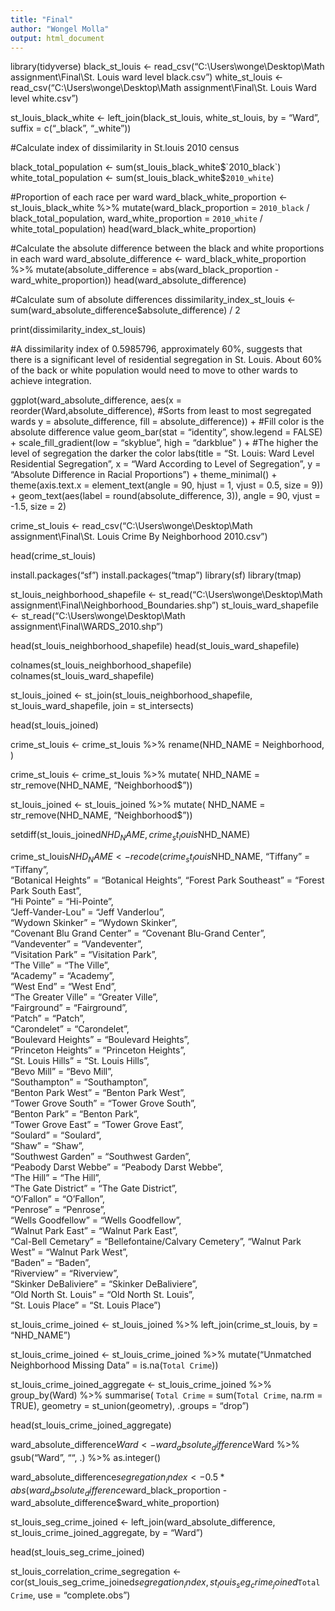 ```yaml
---
title: "Final"
author: "Wongel Molla"
output: html_document
---
```

library(tidyverse)
black_st_louis <- read_csv("C:\\Users\\wonge\\Desktop\\Math assignment\\Final\\St. Louis ward level black.csv")
white_st_louis <- read_csv("C:\\Users\\wonge\\Desktop\\Math assignment\\Final\\St. Louis Ward level white.csv")

st_louis_black_white <- left_join(black_st_louis, white_st_louis, by = "Ward", suffix = c("_black", "_white"))

#Calculate index of dissimilarity in St.louis 2010 census

black_total_population <- sum(st_louis_black_white$`2010_black`)
white_total_population <- sum(st_louis_black_white$`2010_white`)

#Proportion of each race per ward
ward_black_white_proportion <- st_louis_black_white %>%
  mutate(ward_black_proportion = `2010_black` / black_total_population,
         ward_white_proportion = `2010_white` / white_total_population)
head(ward_black_white_proportion)

#Calculate the absolute difference between the black and white proportions in each ward
ward_absolute_difference <- ward_black_white_proportion %>%
  mutate(absolute_difference = abs(ward_black_proportion - ward_white_proportion))
head(ward_absolute_difference)

#Calculate sum of absolute differences
dissimilarity_index_st_louis <- sum(ward_absolute_difference$absolute_difference) / 2

print(dissimilarity_index_st_louis)

#A dissimilarity index of 0.5985796, approximately 60%, suggests that there is a significant level of residential segregation in St. Louis. About 60% of the back or white population would need to move to other wards to achieve integration.

ggplot(ward_absolute_difference, aes(x = reorder(Ward,absolute_difference), #Sorts from least to most segregated wards
                                     y = absolute_difference, fill = absolute_difference)) + #Fill color is the absolute difference value
  geom_bar(stat = "identity", show.legend = FALSE) +
  scale_fill_gradient(low = "skyblue", high = "darkblue" ) + #The higher the level of segregation the darker the color
  labs(title = "St. Louis: Ward Level Residential Segregation",
       x = "Ward According to Level of Segregation",
       y = "Absolute Difference in Racial Proportions") +
  theme_minimal() +
  theme(axis.text.x = element_text(angle = 90, hjust = 1, vjust = 0.5, size = 9)) +
  geom_text(aes(label = round(absolute_difference, 3)), angle = 90, vjust = -1.5, size = 2)

crime_st_louis <- read_csv("C:\\Users\\wonge\\Desktop\\Math assignment\\Final\\St. Louis Crime By Neighborhood 2010.csv")

head(crime_st_louis)

install.packages("sf")
install.packages("tmap")
library(sf)
library(tmap)

st_louis_neighborhood_shapefile <- st_read("C:\\Users\\wonge\\Desktop\\Math assignment\\Final\\Neighborhood_Boundaries.shp")
st_louis_ward_shapefile <- st_read("C:\\Users\\wonge\\Desktop\\Math assignment\\Final\\WARDS_2010.shp")

head(st_louis_neighborhood_shapefile)
head(st_louis_ward_shapefile)

colnames(st_louis_neighborhood_shapefile)
colnames(st_louis_ward_shapefile)

st_louis_joined <- st_join(st_louis_neighborhood_shapefile, st_louis_ward_shapefile, join = st_intersects)

head(st_louis_joined)

crime_st_louis <- crime_st_louis %>%
  rename(NHD_NAME = Neighborhood,
  )

crime_st_louis <- crime_st_louis %>%
  mutate( NHD_NAME = str_remove(NHD_NAME, "Neighborhood$"))

st_louis_joined <- st_louis_joined %>%
  mutate( NHD_NAME = str_remove(NHD_NAME, "Neighborhood$"))

setdiff(st_louis_joined$NHD_NAME, crime_st_louis$NHD_NAME)

crime_st_louis$NHD_NAME <- recode(crime_st_louis$NHD_NAME,
                                  "Tiffany" = "Tiffany",                   
                                  "Botanical Heights" = "Botanical Heights",
                                  "Forest Park Southeast" = "Forest Park South East",        
                                  "Hi Pointe" =  "Hi-Pointe",              
                                  "Jeff-Vander-Lou" = "Jeff Vanderlou",    
                                  "Wydown Skinker" = "Wydown Skinker",      
                                  "Covenant Blu Grand Center" = "Covenant Blu-Grand Center",     
                                  "Vandeventer" = "Vandeventer",           
                                  "Visitation Park" = "Visitation Park",    
                                  "The Ville" = "The Ville",               
                                  "Academy" = "Academy",                  
                                  "West End" = "West End",                 
                                  "The Greater Ville" = "Greater Ville",  
                                  "Fairground" = "Fairground",            
                                  "Patch" = "Patch",               
                                  "Carondelet" = "Carondelet",             
                                  "Boulevard Heights" = "Boulevard Heights",    
                                  "Princeton Heights" = "Princeton Heights",             
                                  "St. Louis Hills" = "St. Louis Hills",               
                                  "Bevo Mill" = "Bevo Mill",                     
                                  "Southampton" = "Southampton",                   
                                  "Benton Park West" = "Benton Park West",              
                                  "Tower Grove South" = "Tower Grove South",             
                                  "Benton Park" = "Benton Park",                   
                                  "Tower Grove East" = "Tower Grove East",              
                                  "Soulard" = "Soulard",                       
                                  "Shaw" = "Shaw",                          
                                  "Southwest Garden" = "Southwest Garden",              
                                  "Peabody Darst Webbe" = "Peabody Darst Webbe",           
                                  "The Hill" = "The Hill",                      
                                  "The Gate District" = "The Gate District",             
                                  "O'Fallon" = "O'Fallon",                      
                                  "Penrose" = "Penrose",                       
                                  "Wells Goodfellow" = "Wells Goodfellow",              
                                  "Walnut Park East" = "Walnut Park East",              
                                  "Cal-Bell Cemetary" = "Bellefontaine/Calvary Cemetery",
                                  "Walnut Park West" = "Walnut Park West",              
                                  "Baden" = "Baden",                   
                                  "Riverview" = "Riverview",                     
                                  "Skinker DeBaliviere" = "Skinker DeBaliviere",           
                                  "Old North St. Louis" = "Old North St. Louis",           
                                  "St. Louis Place" = "St. Louis Place")

st_louis_crime_joined <- st_louis_joined %>% 
  left_join(crime_st_louis, by = "NHD_NAME")

st_louis_crime_joined <- st_louis_crime_joined %>%
  mutate("Unmatched Neighborhood Missing Data" = is.na(`Total Crime`))



st_louis_crime_joined_aggregate <- st_louis_crime_joined %>%
  group_by(Ward) %>%
  summarise(
    `Total Crime` = sum(`Total Crime`, na.rm = TRUE),
    geometry = st_union(geometry),
    .groups = "drop")

head(st_louis_crime_joined_aggregate)

ward_absolute_difference$Ward <- ward_absolute_difference$Ward %>%
  gsub("Ward", "", .) %>%
  as.integer()

ward_absolute_difference$segregation_index <- 0.5 * abs(ward_absolute_difference$ward_black_proportion - ward_absolute_difference$ward_white_proportion)

st_louis_seg_crime_joined <- left_join(ward_absolute_difference, st_louis_crime_joined_aggregate, by = "Ward")

head(st_louis_seg_crime_joined)

st_louis_correlation_crime_segregation <- cor(st_louis_seg_crime_joined$segregation_index, st_louis_seg_crime_joined$`Total Crime`, use = "complete.obs") 
